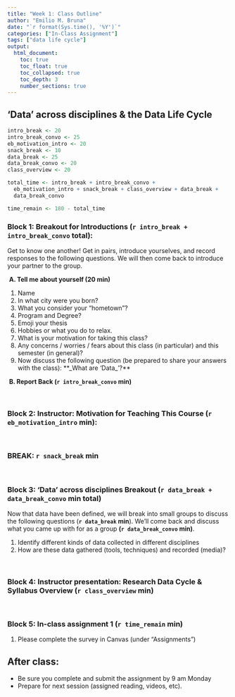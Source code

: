 ```yaml
---
title: "Week 1: Class Outline" 
author: "Emilio M. Bruna"
date: "`r format(Sys.time(), '%Y')`"
categories: ["In-Class Assignment"]
tags: ["data life cycle"]
output: 
  html_document:
    toc: true
    toc_float: true
    toc_collapsed: true
    toc_depth: 3
    number_sections: true
---
```


## ‘Data’ across disciplines & the Data Life Cycle  

```r
intro_break <- 20
intro_break_convo <- 25
eb_motivation_intro <- 20
snack_break <- 10
data_break <- 25
data_break_convo <- 20
class_overview <- 20

total_time <- intro_break + intro_break_convo + 
  eb_motivation_intro + snack_break + class_overview + data_break + 
  data_break_convo

time_remain <- 180 - total_time
```

<!-- 1. Turn on Zoom, chill music countdown -->
<!-- 2. Turn on zoom captioning -->
<!-- 3. Start meeting record -->
<!-- 4. Introduce yourself -->
<!-- 1-4 will take ~10 minutes, especially since we usually give students a few minutes to roll in late. -->

### **Block 1: Breakout for Introductions (`r intro_break + intro_break_convo` total): ** 
Get to know one another! Get in pairs, introduce yourselves, and record responses to the following questions. We will then come back to introduce your partner to the group.

  &nbsp;**A. Tell me about yourself (20 min)**  

   1. Name  
   2. In what city were you born?  
   3. What you consider your “hometown”?  
   4. Program and Degree?  
   5. Emoji your thesis  
   6. Hobbies or what you do to relax.  
   7. What is your motivation for taking this class?  
   8. Any concerns / worries / fears about this class (in particular) and this semester (in general)?   
   9. Now discuss the following question (be prepared to share your answers with the class): **_What are 'Data_'?**

  &nbsp;**B. Report Back (`r intro_break_convo` min)**

<!--     1. Students take turns introducing themselves -->
<!--     2. Quick summary of the different ways they defined "data" -->

&nbsp;  

### **Block 2: Instructor: Motivation for Teaching This Course (`r eb_motivation_intro` min): **

<!--       1. The defintion of "Data" -->
<!--       2. EB Motivation for teaching the class:  -->
<!--           * Reduce Student Stress -->
<!--           * Research integrity: identifies fraud, a shield to protect you when you are right -->
<!--           * Because it really matters to society, both when we get it wrong and when we get it right -->
<!--           * Because your data are a potential gold mine for future researchers...but only if you take a few important steps now. -->
<!--       2. Prompt for the next breakout (to start after break); Breakout into larger groups (n = 4) -->
&nbsp;  

### **BREAK: `r snack_break` min **
&nbsp;  

### **Block 3: 'Data' across disciplines Breakout** (`r data_break + data_break_convo` min total)

Now that data have been defined, we will break into small groups to discuss the following questions (**`r data_break` min**). We'll come back and  discuss what you came up with for as a group **(`r data_break_convo` min)**.

1. Identify different kinds of data collected in different disciplines 
2. How are these data gathered (tools, techniques) and recorded (media)? 

<!-- After each group reports back, discuss the following questions as a group: -->
<!-- 1. Are data types and data recording methods that are unique (or at least much more common) in the biophysical sciences, social sciences, humanities, or other disciplines?  -->
<!-- 2. It is likely that across disciplines the issues and types of data being used are often very similar, but there might be some differences (e.g., text corpora from humanities).  -->
<!-- 3. One key is to emphasize that an important part of 'data' likely not brought up by the groups is information about how they were recorded, decisions about how to code them, corrections, etc. -->
<!-- 4. Important: look to see if the definitions include the word "PLAN": managing data requires a PLAN.  This will let you segway into... -->
&nbsp;  

### **Block 4: Instructor presentation: Research Data Cycle & Syllabus Overview (`r class_overview` min)**

  <!-- 1. Typical vs. New approach to Data -->
  <!-- 2. Most courses start with the most boring part: DMP. I take an approach different from many other data manag classes. -->
  <!-- 3. Introduce Assignments and Format of Weekly Sessions. This is a workshop! -->
  <!-- 4. *This course is driven by student needs and interests! *The syllabus may change as I learn more about those. -->
&nbsp; 

### **Block 5: In-class assignment 1 (`r time_remain` min**)

  1. Please complete the survey in Canvas (under "Assignments")

## After class: 

* Be sure you complete and submit the assignment by 9 am Monday
* Prepare for next session (assigned reading, videos, etc).


